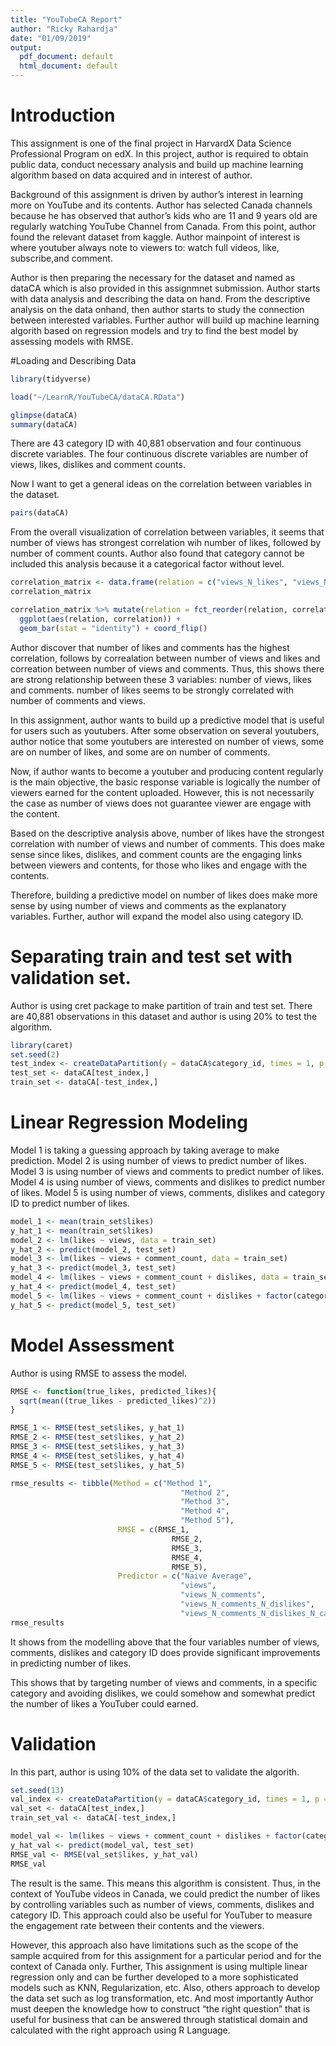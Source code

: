 ```yaml
---
title: "YouTubeCA Report"
author: "Ricky Rahardja"
date: "01/09/2019"
output:
  pdf_document: default
  html_document: default
---
```



# Introduction
This assignment is one of the final project in HarvardX Data Science Professional Program on edX. In this project, author is required to obtain public data, conduct necessary analysis and build up machine learning algorithm based on data acquired and in interest of author.

Background of this assignment is driven by author's interest in learning more on YouTube and its contents. Author has selected Canada channels because he has observed that author's kids who are 11 and 9 years old are regularly watching YouTube Channel from Canada. From this point, author found the relevant dataset from kaggle. Author mainpoint of interest is where youtuber always note to viewers to: watch full videos, like, subscribe,and comment.

Author is then preparing the necessary for the dataset and named as dataCA which is also provided in this assignmnet submission. Author starts with data analysis and describing the data on hand. From the descriptive analysis on the data onhand, then author starts to study the connection between interested variables. Further author will build up machine learning algorith based on regression models and try to find the best model by assessing models with RMSE.


#Loading and Describing Data

```r
library(tidyverse)

load("~/LearnR/YouTubeCA/dataCA.RData")

glimpse(dataCA)
summary(dataCA)
```

There are 43 category ID with 40,881 observation and four continuous discrete variables. The four continuous discrete variables are number of views, likes, dislikes and comment counts.


Now I want to get a general ideas on the correlation between variables in the dataset.

```r
pairs(dataCA)
```

From the overall visualization of correlation between variables, it seems that number of views has strongest correlation wih number of likes, followed by number of comment counts. Author also found that category cannot be included this analysis because it a categorical factor without level.

```r
correlation_matrix <- data.frame(relation = c("views_N_likes", "views_N_dislikes", "views_N_commentcount", "likes_N_dislikes", "likes_N_commentcount", "dislikes_N_commentcount"), correlation = c(cor(dataCA$views, dataCA$likes), cor(dataCA$views, dataCA$dislikes), cor(dataCA$views, dataCA$comment_count), cor(dataCA$likes, dataCA$dislikes), cor(dataCA$likes, dataCA$comment_count), cor(dataCA$dislikes, dataCA$comment_count))) %>% arrange(desc(correlation))
correlation_matrix
```

```r
correlation_matrix %>% mutate(relation = fct_reorder(relation, correlation)) %>%
  ggplot(aes(relation, correlation)) + 
  geom_bar(stat = "identity") + coord_flip()
```


Author discover that number of likes and comments has the highest correlation, follows by correalation between number of views and likes and correation between number of views and comments.
Thus, this shows there are strong relationship between these 3 variables: number of views, likes and comments. number of likes seems to be strongly correlated with number of comments and views.

In this assignment, author wants to build up a predictive model that is useful for users such as youtubers. After some observation on several youtubers, author notice that some youtubers are interested on number of views, some are on number of likes, and some are on number of comments.

Now, if author wants to become a youtuber and producing content regularly is the main objective, the basic response variable is logically the number of viewers earned for the content uploaded. However, this is not necessarily the case as number of views does not guarantee viewer are engage with the content.

Based on the descriptive analysis above, number of likes have the strongest correlation with number of views and number of comments. This does make sense since likes, dislikes, and comment counts are the engaging links between viewers and contents, for those who likes and engage with the contents.

Therefore, building a predictive model on number of likes does make more sense by using number of views and comments as the explanatory variables. Further, author will expand the model also using category ID.


# Separating train and test set with validation set.

Author is using cret package to make partition of train and test set.
There are 40,881 observations in this dataset and author is using 20% to test the algorithm.

```r
library(caret)
set.seed(2)
test_index <- createDataPartition(y = dataCA$category_id, times = 1, p = 0.2, list = FALSE)
test_set <- dataCA[test_index,]
train_set <- dataCA[-test_index,]
```

# Linear Regression Modeling 

Model 1 is taking a guessing approach by taking average to make prediction.
Model 2 is using number of views to predict number of likes.
Model 3 is using number of views and comments to predict number of likes.
Model 4 is using number of views, comments and dislikes to predict number of likes.
Model 5 is using number of views, comments, dislikes and category ID to predict number of likes.

```r
model_1 <- mean(train_set$likes)
y_hat_1 <- mean(train_set$likes)
model_2 <- lm(likes ~ views, data = train_set)
y_hat_2 <- predict(model_2, test_set)
model_3 <- lm(likes ~ views + comment_count, data = train_set)
y_hat_3 <- predict(model_3, test_set)
model_4 <- lm(likes ~ views + comment_count + dislikes, data = train_set)
y_hat_4 <- predict(model_4, test_set)
model_5 <- lm(likes ~ views + comment_count + dislikes + factor(category_id), data = train_set)
y_hat_5 <- predict(model_5, test_set)
```

# Model Assessment

Author is using RMSE to assess the model.

```r
RMSE <- function(true_likes, predicted_likes){
  sqrt(mean((true_likes - predicted_likes)^2))
}

RMSE_1 <- RMSE(test_set$likes, y_hat_1)
RMSE_2 <- RMSE(test_set$likes, y_hat_2)
RMSE_3 <- RMSE(test_set$likes, y_hat_3)
RMSE_4 <- RMSE(test_set$likes, y_hat_4)
RMSE_5 <- RMSE(test_set$likes, y_hat_5)

rmse_results <- tibble(Method = c("Method 1",
                                      "Method 2",
                                      "Method 3",
                                      "Method 4", 
                                      "Method 5"),
                        RMSE = c(RMSE_1,
                                    RMSE_2,
                                    RMSE_3,
                                    RMSE_4,
                                    RMSE_5),
                        Predictor = c("Naive Average",
                                      "views",
                                      "views_N_comments",
                                      "views_N_comments_N_dislikes",
                                      "views_N_comments_N_dislikes_N_categoryID"))
rmse_results
```

It shows from the modelling above that the four variables number of views, comments, dislikes and category ID does provide significant improvements in predicting number of likes.

This shows that by targeting number of views and comments, in a specific category and avoiding dislikes, we could somehow and somewhat predict the number of likes a YouTuber could earned.


# Validation

In this part, author is using 10% of the data set to validate the algorith.

```r
set.seed(13)
val_index <- createDataPartition(y = dataCA$category_id, times = 1, p = 0.1, list = FALSE)
val_set <- dataCA[test_index,]
train_set_val <- dataCA[-test_index,]

model_val <- lm(likes ~ views + comment_count + dislikes + factor(category_id), data = train_set)
y_hat_val <- predict(model_val, test_set)
RMSE_val <- RMSE(val_set$likes, y_hat_val)
RMSE_val
```

The result is the same. This means this algorithm is consistent. Thus, in the context of YouTube videos in Canada, we could predict the number of likes by controlling variables such as number of views, comments, dislikes and category ID. This approach could also be useful for YouTuber to measure the engagement rate between their contents and the viewers.

However, this approach also have limitations such as the scope of the sample acquired from for this assignment for a particular period and for the context of Canada only. Further, This assignment is using multiple linear regression only and can be further developed to a more sophisticated models such as KNN, Regularization, etc. Also, others approach to develop the data set such as log transformation, etc. 
And most importantly Author must deepen the knowledge how to construct "the right question" that is useful for business that can be answered through statistical domain and calculated with the right approach using R Language.
